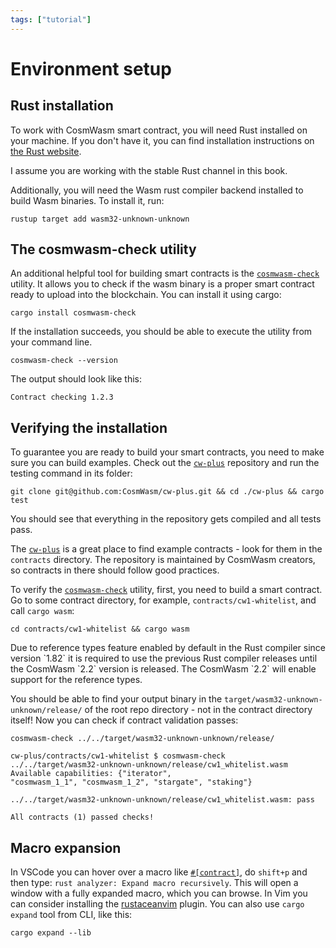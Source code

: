 ```yaml
---
tags: ["tutorial"]
---
```



# Environment setup

## Rust installation

To work with CosmWasm smart contract, you will need Rust installed on your machine. If you don't
have it, you can find installation instructions on
[the Rust website](https://www.rust-lang.org/tools/install).

I assume you are working with the stable Rust channel in this book.

Additionally, you will need the Wasm rust compiler backend installed to build Wasm binaries. To
install it, run:

```shell copy filename="TERMINAL"
rustup target add wasm32-unknown-unknown
```

## The cosmwasm-check utility

An additional helpful tool for building smart contracts is the
[`cosmwasm-check`](https://github.com/CosmWasm/cosmwasm/tree/main/packages/check) utility. It allows
you to check if the wasm binary is a proper smart contract ready to upload into the blockchain. You
can install it using cargo:

```shell copy filename="TERMINAL"
cargo install cosmwasm-check
```

If the installation succeeds, you should be able to execute the utility from your command line.

```shell copy filename="TERMINAL"
cosmwasm-check --version
```

The output should look like this:

```shell
Contract checking 1.2.3
```

## Verifying the installation

To guarantee you are ready to build your smart contracts, you need to make sure you can build
examples. Check out the [`cw-plus`](https://github.com/CosmWasm/cw-plus) repository and run the
testing command in its folder:

```shell copy filename="TERMINAL"
git clone git@github.com:CosmWasm/cw-plus.git && cd ./cw-plus && cargo test
```

You should see that everything in the repository gets compiled and all tests pass.

The [`cw-plus`](https://github.com/CosmWasm/cw-plus) is a great place to find example contracts -
look for them in the `contracts` directory. The repository is maintained by CosmWasm creators, so
contracts in there should follow good practices.

To verify the [`cosmwasm-check`](https://github.com/CosmWasm/cosmwasm/tree/main/packages/check)
utility, first, you need to build a smart contract. Go to some contract directory, for example,
`contracts/cw1-whitelist`, and call `cargo wasm`:

```shell copy filename="TERMINAL"
cd contracts/cw1-whitelist && cargo wasm
```

<Callout>
  Due to reference types feature enabled by default in the Rust compiler since version `1.82` it is
  required to use the previous Rust compiler releases until the CosmWasm `2.2` version is released.
  The CosmWasm `2.2` will enable support for the reference types.
</Callout>

You should be able to find your output binary in the `target/wasm32-unknown-unknown/release/` of the
root repo directory - not in the contract directory itself! Now you can check if contract validation
passes:

```shell copy filename="TERMINAL"
cosmwasm-check ../../target/wasm32-unknown-unknown/release/
```

```shell filename="TERMINAL"
cw-plus/contracts/cw1-whitelist $ cosmwasm-check
../../target/wasm32-unknown-unknown/release/cw1_whitelist.wasm Available capabilities: {"iterator",
"cosmwasm_1_1", "cosmwasm_1_2", "stargate", "staking"}

../../target/wasm32-unknown-unknown/release/cw1_whitelist.wasm: pass

All contracts (1) passed checks!
```

## Macro expansion

In VSCode you can hover over a macro like [`#[contract]`](../sylvia/macros/contract), do `shift+p`
and then type: `rust analyzer: Expand macro recursively`. This will open a window with a fully
expanded macro, which you can browse. In Vim you can consider installing the
[rustaceanvim](https://github.com/mrcjkb/rustaceanvim) plugin. You can also use `cargo expand` tool
from CLI, like this:

```shell copy filename="TERMINAL"
cargo expand --lib
```
